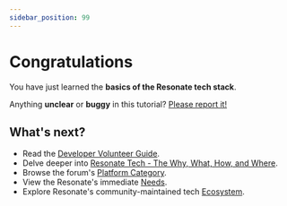 ```yaml
---
sidebar_position: 99
---
```


# Congratulations

You have just learned the **basics of the Resonate tech stack**.

Anything **unclear** or **buggy** in this tutorial? [Please report it!](https://github.com/resonatecoop/documentation/issues)

## What's next?

- Read the [Developer Volunteer Guide](https://community.resonate.coop/t/dev-volunteers-needed-to-build-the-resonate-ecosystem/2262).
- Delve deeper into [Resonate Tech - The Why, What, How, and Where](https://raw.githubusercontent.com/resonatecoop/documentation/main/docs/assets/Resonate.Tech.-.Why.What.How.and.Where.v1.pdf).
- Browse the forum's [Platform Category](https://community.resonate.coop/c/platform/52).
- View the Resonate's immediate [Needs](https://community.resonate.coop/c/needs/96).
- Explore Resonate's community-maintained tech [Ecosystem](/docs/category/tutorial---ecosystem).
